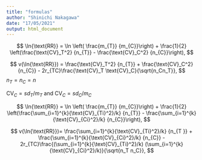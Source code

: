 ```yaml
---
title: "formulas"
author: "Shinichi Nakagawa"
date: "17/05/2021"
output: html_document
---
```



$$
\ln{\text{RR}} = \ln \left( \frac{m_{T}} {m_{C}}\right) + 
\frac{1}{2} \left(\frac{\text{CV}_T^2} {n_{T}} - \frac{\text{CV}_C^2} {n_{C}}\right), 
$$


$$
v(\ln{\text{RR}}) = \frac{\text{CV}_T^2} {n_{T}} + \frac{\text{CV}_C^2} {n_{C}} - 2r_{TC}\frac{\text{CV}_T \text{CV}_C}{\sqrt{n_Cn_T}},
$$
$n_{T} = n_{C} = n$

$\text{CV}_C = sd_T/m_T$ and $\text{CV}_C = sd_C/m_C$


$$
\ln{\text{RR}} = \ln \left( \frac{m_{T}} {m_{C}}\right) + 
\frac{1}{2} \left(\frac{\sum_{i=1}^{k}{\text{CV}_{Ti}^2}/k} {n_{T}} - \frac{\sum_{i=1}^{k}{\text{CV}_{Ci}^2}/k} {n_{C}}\right), 
$$


$$
v(\ln{\text{RR}})= \frac{\sum_{i=1}^{k}{\text{CV}_{Ti}^2}/k} {n_{T
}} + \frac{\sum_{i=1}^{k}{\text{CV}_{Ci}^2}/k} {n_{C}} - 2r_{TC}\frac{(\sum_{i=1}^{k}{\text{CV}_{Ti}^2}/k) (\sum_{i=1}^{k}{\text{CV}_{Ci}^2}/k)}{\sqrt{n_T n_C}},
$$




